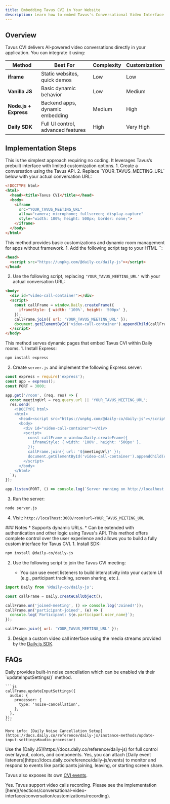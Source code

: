 ```yaml
---
title: Embedding Tavus CVI in Your Website
description: Learn how to embed Tavus's Conversational Video Interface (CVI) into your site or app.
---
```


## Overview

Tavus CVI delivers AI-powered video conversations directly in your application. You can integrate it using:

| Method                | Best For                           | Complexity | Customization |
| --------------------- | ---------------------------------- | ---------- | ------------- |
| **iframe**            | Static websites, quick demos       | Low        | Low           |
| **Vanilla JS**        | Basic dynamic behavior             | Low        | Medium        |
| **Node.js + Express** | Backend apps, dynamic embedding    | Medium     | High          |
| **Daily SDK**         | Full UI control, advanced features | High       | Very High     |

## Implementation Steps
<Tabs>
<Tab title="iframe ">
This is the simplest approach requiring no coding. It leverages Tavus’s prebuilt interface with limited customization options.
1. Create a conversation using the Tavus API.
2. Replace `YOUR_TAVUS_MEETING_URL` below with your actual conversation URL:

```html
<!DOCTYPE html>
<html>
  <head><title>Tavus CVI</title></head>
  <body>
    <iframe
      src="YOUR_TAVUS_MEETING_URL"
      allow="camera; microphone; fullscreen; display-capture"
      style="width: 100%; height: 500px; border: none;">
    </iframe>
  </body>
</html>
```
</Tab>
<Tab title="Vanilla JavaScript">
This method provides basic customizations and dynamic room management for apps without framework.
1. Add the following script tag to your HTML `<head>`:

```html
<head>
  <script src="https://unpkg.com/@daily-co/daily-js"></script>
</head>
```

2. Use the following script, replacing `'YOUR_TAVUS_MEETING_URL'` with your actual conversation URL:

```html
<body>
  <div id="video-call-container"></div>
  <script>
    const callFrame = window.Daily.createFrame({
      iframeStyle: { width: '100%', height: '500px' },
    });
    callFrame.join({ url: 'YOUR_TAVUS_MEETING_URL' });
    document.getElementById('video-call-container').appendChild(callFrame.iframe());
  </script>
</body>
```
</Tab>
<Tab title="Node.js + Express">
This method serves dynamic pages that embed Tavus CVI within Daily rooms.
1. Install Express:

```bash
npm install express
```

2. Create `server.js` and implement the following Express server:

```js
const express = require('express');
const app = express();
const PORT = 3000;

app.get('/room', (req, res) => {
  const meetingUrl = req.query.url || 'YOUR_TAVUS_MEETING_URL';
  res.send(`
    <!DOCTYPE html>
    <html>
      <head><script src="https://unpkg.com/@daily-co/daily-js"></script></head>
      <body>
        <div id="video-call-container"></div>
        <script>
          const callFrame = window.Daily.createFrame({
            iframeStyle: { width: '100%', height: '500px' },
          });
          callFrame.join({ url: '${meetingUrl}' });
          document.getElementById('video-call-container').appendChild(callFrame.iframe());
        </script>
      </body>
    </html>
  `);
});

app.listen(PORT, () => console.log(`Server running on http://localhost:${PORT}`));
```

3. Run the server:

```bash
node server.js
```

4. Visit: `http://localhost:3000/room?url=YOUR_TAVUS_MEETING_URL`
<Note>
### Notes
* Supports dynamic URLs.
* Can be extended with authentication and other logic using Tavus's API.
</Note>
</Tab>
<Tab title="Daily JS SDK">
This method offers complete control over the user experience and allows you to build a fully custom interface for Tavus CVI.
1. Install SDK:

```bash
npm install @daily-co/daily-js
```

2. Use the following script to join the Tavus CVI meeting:
    <Note>
    - You can use event listeners to build interactivity into your custom UI (e.g., participant tracking, screen sharing, etc.).
    </Note>

```js
import Daily from '@daily-co/daily-js';

const callFrame = Daily.createCallObject();

callFrame.on('joined-meeting', () => console.log('Joined!'));
callFrame.on('participant-joined', (e) => {
  console.log(`Participant: ${e.participant.user_name}`);
});

callFrame.join({ url: 'YOUR_TAVUS_MEETING_URL' });
```

3. Design a custom video call interface using the media streams provided by the [Daily.js SDK](https://docs.daily.co/guides/customizing-in-call-ui).
</Tab>
</Tabs>

## FAQs
<AccordionGroup>

  <Accordion title="How can I reduce background noise during calls?" defaultOpen="true">
    Daily provides built-in noise cancellation which can be enabled via their `updateInputSettings()` method.

    ```js
    callFrame.updateInputSettings({
      audio: {
        processor: {
          type: 'noise-cancellation',
        },
      },
    });
    ```

    More info: [Daily Noise Cancellation Setup](https://docs.daily.co/reference/daily-js/instance-methods/update-input-settings#audio-processor)
  </Accordion>

  <Accordion title="How can I make the video UI match my site design?" defaultOpen="true">
    Use the [Daily JS](https://docs.daily.co/reference/daily-js) for full control over layout, colors, and components.
  </Accordion>

  <Accordion title="Can I add event listeners to the call client?" defaultOpen="true">
  Yes, you can attach [Daily event listeners](https://docs.daily.co/reference/daily-js/events) to monitor and respond to events like participants joining, leaving, or starting screen share.  

  Tavus also exposes its own [CVI events](/sections/conversational-video-interface/interactions-protocols/overview#daily-react).
  </Accordion>

  <Accordion title="Can I record video calls?" defaultOpen="true">
    Yes. Tavus support video calls recording. Please see the implementation [here](/sections/conversational-video-interface/conversation/customizations/recording).
  </Accordion>

</AccordionGroup>
